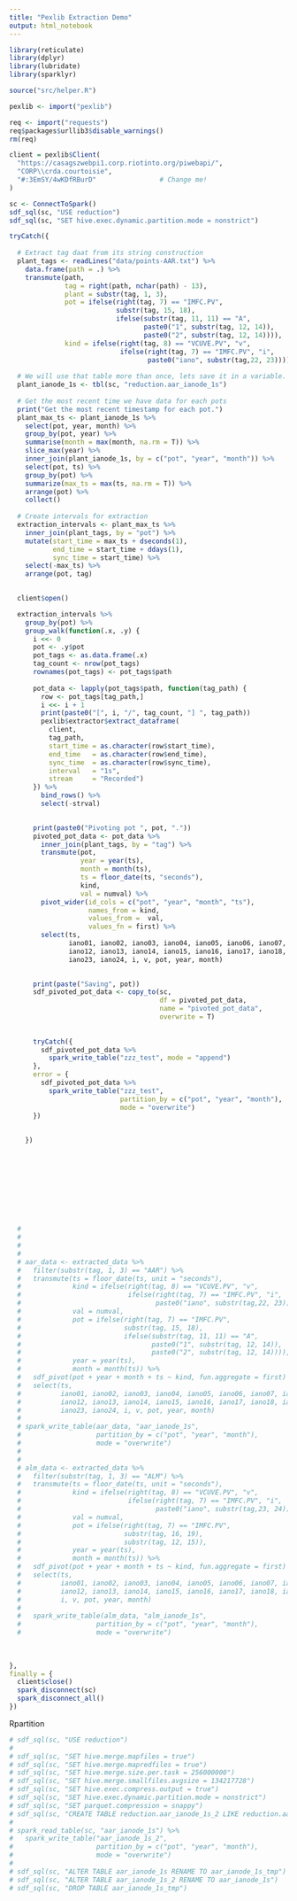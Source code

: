 ```yaml
---
title: "Pexlib Extraction Demo"
output: html_notebook
---
```


```r
library(reticulate)
library(dplyr)
library(lubridate)
library(sparklyr)

source("src/helper.R")

pexlib <- import("pexlib")

req <- import("requests")
req$packages$urllib3$disable_warnings() 
rm(req)

```



```r
client = pexlib$Client(
  "https://casagszwebpi1.corp.riotinto.org/piwebapi/",
  "CORP\\crda.courtoisie",
  "#:3EmSY/4wKDfRBurD"                # Change me!
)

sc <- ConnectToSpark()
sdf_sql(sc, "USE reduction")
sdf_sql(sc, "SET hive.exec.dynamic.partition.mode = nonstrict")

tryCatch({
  
  # Extract tag daat from its string construction
  plant_tags <- readLines("data/points-AAR.txt") %>%
    data.frame(path = .) %>%
    transmute(path,
              tag = right(path, nchar(path) - 13),
              plant = substr(tag, 1, 3),
              pot = ifelse(right(tag, 7) == "IMFC.PV",
                           substr(tag, 15, 18),
                           ifelse(substr(tag, 11, 11) == "A", 
                                  paste0("1", substr(tag, 12, 14)), 
                                  paste0("2", substr(tag, 12, 14)))),
              kind = ifelse(right(tag, 8) == "VCUVE.PV", "v",
                            ifelse(right(tag, 7) == "IMFC.PV", "i",
                                   paste0("iano", substr(tag,22, 23)))))
  
  # We will use that table more than once, lets save it in a variable.
  plant_ianode_1s <- tbl(sc, "reduction.aar_ianode_1s")
  
  # Get the most recent time we have data for each pots
  print("Get the most recent timestamp for each pot.")
  plant_max_ts <- plant_ianode_1s %>%
    select(pot, year, month) %>%
    group_by(pot, year) %>%
    summarise(month = max(month, na.rm = T)) %>%
    slice_max(year) %>%
    inner_join(plant_ianode_1s, by = c("pot", "year", "month")) %>%
    select(pot, ts) %>%
    group_by(pot) %>%
    summarize(max_ts = max(ts, na.rm = T)) %>%
    arrange(pot) %>%
    collect()
  
  # Create intervals for extraction
  extraction_intervals <- plant_max_ts %>%
    inner_join(plant_tags, by = "pot") %>%
    mutate(start_time = max_ts + dseconds(1),
           end_time = start_time + ddays(1),
           sync_time = start_time) %>%
    select(-max_ts) %>%
    arrange(pot, tag)

    
  client$open()

  extraction_intervals %>%
    group_by(pot) %>%
    group_walk(function(.x, .y) {
      i <<- 0
      pot <- .y$pot
      pot_tags <- as.data.frame(.x)
      tag_count <- nrow(pot_tags)
      rownames(pot_tags) <- pot_tags$path
      
      pot_data <- lapply(pot_tags$path, function(tag_path) {
        row <- pot_tags[tag_path,]
        i <<- i + 1
        print(paste0("[", i, "/", tag_count, "] ", tag_path))
        pexlib$extractor$extract_dataframe(
          client,
          tag_path,
          start_time = as.character(row$start_time),
          end_time   = as.character(row$end_time),
          sync_time  = as.character(row$sync_time),
          interval   = "1s",
          stream     = "Recorded")
      }) %>%
        bind_rows() %>%
        select(-strval)
        

      print(paste0("Pivoting pot ", pot, "."))
      pivoted_pot_data <- pot_data %>% 
        inner_join(plant_tags, by = "tag") %>% 
        transmute(pot, 
                  year = year(ts), 
                  month = month(ts), 
                  ts = floor_date(ts, "seconds"), 
                  kind, 
                  val = numval) %>% 
        pivot_wider(id_cols = c("pot", "year", "month", "ts"), 
                    names_from = kind,
                    values_from =  val,
                    values_fn = first) %>%
        select(ts,
               iano01, iano02, iano03, iano04, iano05, iano06, iano07, iano08, iano09, iano10, iano11,
               iano12, iano13, iano14, iano15, iano16, iano17, iano18, iano19, iano20, iano21, iano22,
               iano23, iano24, i, v, pot, year, month)
      

      print(paste("Saving", pot))
      sdf_pivoted_pot_data <- copy_to(sc, 
                                      df = pivoted_pot_data, 
                                      name = "pivoted_pot_data", 
                                      overwrite = T)
      
      
      tryCatch({
        sdf_pivoted_pot_data %>%
          spark_write_table("zzz_test", mode = "append")
      },
      error = {
        sdf_pivoted_pot_data %>%
          spark_write_table("zzz_test",
                            partition_by = c("pot", "year", "month"),
                            mode = "overwrite")
      })
        
        
    })  
  
  
  



  

  
  
  # 
  # 
  # 
  #   
  # aar_data <- extracted_data %>%
  #   filter(substr(tag, 1, 3) == "AAR") %>%
  #   transmute(ts = floor_date(ts, unit = "seconds"),
  #             kind = ifelse(right(tag, 8) == "VCUVE.PV", "v",
  #                           ifelse(right(tag, 7) == "IMFC.PV", "i",
  #                                  paste0("iano", substr(tag,22, 23)))),
  #             val = numval,
  #             pot = ifelse(right(tag, 7) == "IMFC.PV",
  #                          substr(tag, 15, 18),
  #                          ifelse(substr(tag, 11, 11) == "A", 
  #                                 paste0("1", substr(tag, 12, 14)), 
  #                                 paste0("2", substr(tag, 12, 14)))),
  #             year = year(ts),
  #             month = month(ts)) %>%
  #   sdf_pivot(pot + year + month + ts ~ kind, fun.aggregate = first) %>%
  #   select(ts,
  #          iano01, iano02, iano03, iano04, iano05, iano06, iano07, iano08, iano09, iano10, iano11,
  #          iano12, iano13, iano14, iano15, iano16, iano17, iano18, iano19, iano20, iano21, iano22,
  #          iano23, iano24, i, v, pot, year, month)
  # 
  # spark_write_table(aar_data, "aar_ianode_1s", 
  #                   partition_by = c("pot", "year", "month"),
  #                   mode = "overwrite")
  #    
  #         
  # alm_data <- extracted_data %>%
  #   filter(substr(tag, 1, 3) == "ALM") %>%
  #   transmute(ts = floor_date(ts, unit = "seconds"),
  #             kind = ifelse(right(tag, 8) == "VCUVE.PV", "v",
  #                           ifelse(right(tag, 7) == "IMFC.PV", "i",
  #                                  paste0("iano", substr(tag,23, 24)))),
  #             val = numval,
  #             pot = ifelse(right(tag, 7) == "IMFC.PV",
  #                          substr(tag, 16, 19),
  #                          substr(tag, 12, 15)),
  #             year = year(ts),
  #             month = month(ts)) %>%
  #   sdf_pivot(pot + year + month + ts ~ kind, fun.aggregate = first) %>%
  #   select(ts,
  #          iano01, iano02, iano03, iano04, iano05, iano06, iano07, iano08, iano09, iano10, iano11,
  #          iano12, iano13, iano14, iano15, iano16, iano17, iano18, iano19, iano20,
  #          i, v, pot, year, month)
  # 
  #   spark_write_table(alm_data, "alm_ianode_1s", 
  #                   partition_by = c("pot", "year", "month"),
  #                   mode = "overwrite")
    
  
  
},
finally = {
  client$close()
  spark_disconnect(sc)
  spark_disconnect_all()
})

```


Rpartition
```r
# sdf_sql(sc, "USE reduction")
# 
# sdf_sql(sc, "SET hive.merge.mapfiles = true")
# sdf_sql(sc, "SET hive.merge.mapredfiles = true")
# sdf_sql(sc, "SET hive.merge.size.per.task = 256000000")
# sdf_sql(sc, "SET hive.merge.smallfiles.avgsize = 134217728")
# sdf_sql(sc, "SET hive.exec.compress.output = true")
# sdf_sql(sc, "SET hive.exec.dynamic.partition.mode = nonstrict")
# sdf_sql(sc, "SET parquet.compression = snappy")
# sdf_sql(sc, "CREATE TABLE reduction.aar_ianode_1s_2 LIKE reduction.aar_ianode_1s")
# 
# spark_read_table(sc, "aar_ianode_1s") %>%
#   spark_write_table("aar_ianode_1s_2", 
#                     partition_by = c("pot", "year", "month"),
#                     mode = "overwrite")
# 
# sdf_sql(sc, "ALTER TABLE aar_ianode_1s RENAME TO aar_ianode_1s_tmp")
# sdf_sql(sc, "ALTER TABLE aar_ianode_1s_2 RENAME TO aar_ianode_1s")
# sdf_sql(sc, "DROP TABLE aar_ianode_1s_tmp")

```



